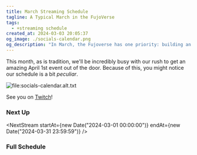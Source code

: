 ```yaml
---
title: March Streaming Schedule
tagline: A Typical March in the FujoVerse
tags:
  - +streaming schedule
created_at: 2024-03-03 20:05:37
og_image: ./socials-calendar.png
og_description: "In March, the Fujoverse has one priority: building an amazing April 1st joke."
---
```



This month, as is tradition, we'll be incredibly busy with our rush to get an
amazing April 1st event out of the door. Because of this, you might notice our
schedule is a bit _peculiar_.

![file:socials-calendar.alt.txt](./socials-calendar.png)

See you on <a href="https://twitch.tv/essentialrandomness">Twitch</a>!

### Next Up

<NextStream
  startAt={new Date("2024-03-01 00:00:00")}
  endAt={new Date("2024-03-31 23:59:59")}
/>

### Full Schedule

<TimeToggle />
<StreamingSchedule
  startAt={new Date("2024-03-01 00:00:00")}
  endAt={new Date("2024-03-31 23:59:59")}
/>

<style>{`
    .toc, #table-of-contents {
      display:none;
    }
    img {
      padding: 0!important;
    }
`}</style>

